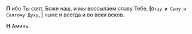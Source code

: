 **П** ибо Ты свят, Боже наш, и мы воссылаем славу Тебе, **[**`Отцу и Сыну и Святому Духу,`<R>]</R> ныне и всегда и во веки веков.

**Н** Аминь.
